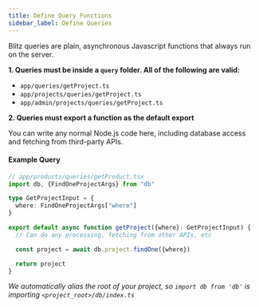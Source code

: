 ```yaml
---
title: Define Query Functions
sidebar_label: Define Queries
---
```


Blitz queries are plain, asynchronous Javascript functions that always run on the server.

**1. Queries must be inside a `query` folder. All of the following are valid:**

- `app/queries/getProject.ts`
- `app/projects/queries/getProject.ts`
- `app/admin/projects/queries/getProject.ts`

**2. Queries must export a function as the default export**

You can write any normal Node.js code here, including database access and fetching from third-party APIs.

#### Example Query

```ts
// app/products/queries/getProduct.tsx
import db, {FindOneProjectArgs} from "db"

type GetProjectInput = {
  where: FindOneProjectArgs["where"]
}

export default async function getProject({where}: GetProjectInput) {
  // Can do any processing, fetching from other APIs, etc

  const project = await db.project.findOne({where})

  return project
}
```

_We automatically alias the root of your project, so `import db from 'db'` is importing `<project_root>/db/index.ts`_
